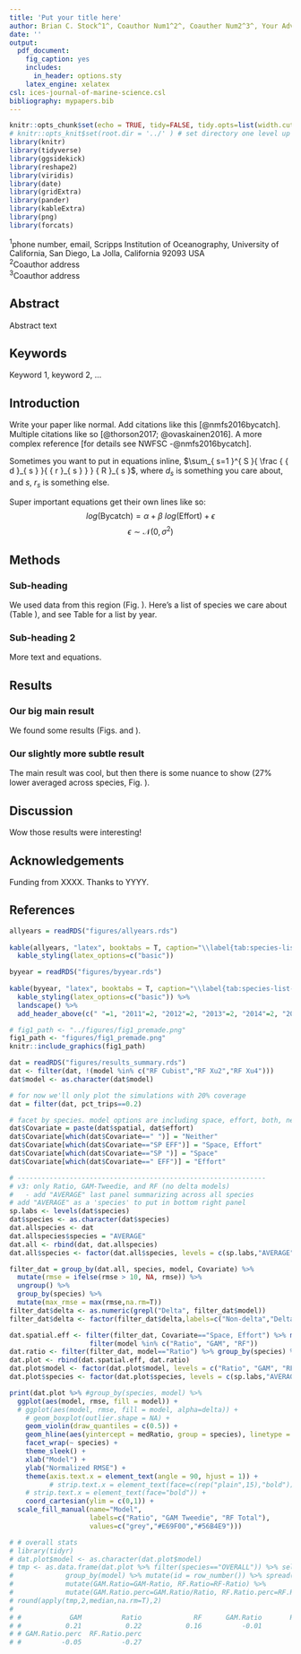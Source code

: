 ```yaml
---
title: 'Put your title here'
author: Brian C. Stock^1^, Coauthor Num1^2^, Coauther Num2^3^, Your Adviser^1^
date: ''
output:
  pdf_document:
    fig_caption: yes
    includes:
      in_header: options.sty
    latex_engine: xelatex
csl: ices-journal-of-marine-science.csl
bibliography: mypapers.bib
---
```


```r
knitr::opts_chunk$set(echo = TRUE, tidy=FALSE, tidy.opts=list(width.cutoff=60), warning = FALSE, message = FALSE)
# knitr::opts_knit$set(root.dir = '../' ) # set directory one level up from this file
library(knitr)
library(tidyverse)
library(ggsidekick)
library(reshape2)
library(viridis)
library(date)
library(gridExtra)
library(pander)
library(kableExtra)
library(png)
library(forcats)
```

^1^phone number, email, Scripps Institution of Oceanography, University of California, San Diego, La Jolla, California
92093 USA\
^2^Coauthor address\
^3^Coauthor address\


## Abstract

Abstract text

## Keywords

Keyword 1, keyword 2, ...

## Introduction  
  
Write your paper like normal. Add citations like this [@nmfs2016bycatch]. Multiple citations like so [@thorson2017; @ovaskainen2016]. A more complex reference [for details see NWFSC -@nmfs2016bycatch].

Sometimes you want to put in equations inline, 
$\sum_{ s=1 }^{ S }{ \frac { { d }_{ s } }{ { r }_{ s } }  } { R }_{ s }$, where ${ d }_{ s }$ is something you care about, and *s*, ${ r }_{ s }$ is something else.

Super important equations get their own lines like so:
$$ log(\text{Bycatch}) = \alpha + \beta \ log(\text{Effort}) + \epsilon$$
$$ \epsilon \sim \mathcal{N}(0,\,\sigma^{2})$$

## Methods

### Sub-heading

We used data from this region (Fig. \ref{fig:effort}). Here's a list of species we care about (Table \ref{tab:species-list}), and see Table \ref{tab:species-list-byyear} for a list by year.

### Sub-heading 2

More text and equations.

## Results

### Our big main result

We found some results (Figs. \ref{fig:effort} and \ref{fig:model-comparison}).

### Our slightly more subtle result

The main result was cool, but then there is some nuance to show (27% lower averaged across species, Fig. \ref{fig:model-comparison}).

## Discussion

Wow those results were interesting!

## Acknowledgements

Funding from XXXX. Thanks to YYYY.  

## References

<div id="refs"></div>

\pagebreak

```r
allyears = readRDS("figures/allyears.rds")
      
kable(allyears, "latex", booktabs = T, caption="\\label{tab:species-list}Total bycatch (mt) and bycatch rate (percent of hauls) for species selected from the U.S. West Coast Groundfish Observer Program (WCGOP) dataset. All selected species are exclusively discarded. The summarized data are 35,440 post-IFQ hauls (4,007 trips) observed from 2011-2015 in the area north of Cape Falcon, Oregon (45.77° N).") %>%
  kable_styling(latex_options=c("basic"))
```

\pagebreak

```r
byyear = readRDS("figures/byyear.rds")
      
kable(byyear, "latex", booktabs = T, caption="\\label{tab:species-list-byyear}Total bycatch (mt) and bycatch rate (percent of hauls) for species selected from the U.S. West Coast Groundfish Observer Program (WCGOP) dataset. All selected species are exclusively discarded. The summarized data are 35,440 post-IFQ hauls (4,007 trips) observed from 2011-2015 in the area north of Cape Falcon, Oregon (45.77° N).") %>%
  kable_styling(latex_options=c("basic")) %>% 
  landscape() %>%
  add_header_above(c(" "=1, "2011"=2, "2012"=2, "2013"=2, "2014"=2, "2015"=2))
```

\pagebreak

<!-- Figure 1, uses raw data so code not included here -->
<!-- https://www.zevross.com/blog/2017/06/19/tips-and-tricks-for-working-with-images-and-figures-in-r-markdown-documents/ -->
```r
# fig1_path <- "../figures/fig1_premade.png"
fig1_path <- "figures/fig1_premade.png"
knitr::include_graphics(fig1_path)
```

\pagebreak

```r
dat = readRDS("figures/results_summary.rds")
dat <- filter(dat, !(model %in% c("RF Cubist","RF Xu2","RF Xu4")))
dat$model <- as.character(dat$model)

# for now we'll only plot the simulations with 20% coverage
dat = filter(dat, pct_trips==0.2)

# facet by species. model options are including space, effort, both, neither (color)
dat$Covariate = paste(dat$spatial, dat$effort)
dat$Covariate[which(dat$Covariate==" ")] = "Neither"
dat$Covariate[which(dat$Covariate=="SP EFF")] = "Space, Effort"
dat$Covariate[which(dat$Covariate=="SP ")] = "Space"
dat$Covariate[which(dat$Covariate==" EFF")] = "Effort"

# --------------------------------------------------------------
# v3: only Ratio, GAM-Tweedie, and RF (no delta models)
#   - add "AVERAGE" last panel summarizing across all species
# add "AVERAGE" as a 'species' to put in bottom right panel
sp.labs <- levels(dat$species)
dat$species <- as.character(dat$species)
dat.allspecies <- dat
dat.allspecies$species = "AVERAGE"
dat.all <- rbind(dat, dat.allspecies)
dat.all$species <- factor(dat.all$species, levels = c(sp.labs,"AVERAGE"))

filter_dat = group_by(dat.all, species, model, Covariate) %>% 
  mutate(rmse = ifelse(rmse > 10, NA, rmse)) %>% 
  ungroup() %>% 
  group_by(species) %>% 
  mutate(max_rmse = max(rmse,na.rm=T))
filter_dat$delta <- as.numeric(grepl("Delta", filter_dat$model))
filter_dat$delta <- factor(filter_dat$delta,labels=c("Non-delta","Delta"))

dat.spatial.eff <- filter(filter_dat, Covariate=="Space, Effort") %>% mutate(medRatio = NA) %>%
                    filter(model %in% c("Ratio", "GAM", "RF"))
dat.ratio <- filter(filter_dat, model=="Ratio") %>% group_by(species) %>% mutate(medRatio = median(rmse))
dat.plot <- rbind(dat.spatial.eff, dat.ratio)
dat.plot$model <- factor(dat.plot$model, levels = c("Ratio", "GAM", "RF"))
dat.plot$species <- factor(dat.plot$species, levels = c(sp.labs,"AVERAGE"))

print(dat.plot %>% #group_by(species, model) %>%
  ggplot(aes(model, rmse, fill = model)) + 
  # ggplot(aes(model, rmse, fill = model, alpha=delta)) + 
    # geom_boxplot(outlier.shape = NA) + 
    geom_violin(draw_quantiles = c(0.5)) +
    geom_hline(aes(yintercept = medRatio, group = species), linetype = 2) +
    facet_wrap(~ species) + 
    theme_sleek() + 
    xlab("Model") + 
    ylab("Normalized RMSE") + 
    theme(axis.text.x = element_text(angle = 90, hjust = 1)) +
          # strip.text.x = element_text(face=c(rep("plain",15),"bold"))) + 
    # strip.text.x = element_text(face="bold")) + 
    coord_cartesian(ylim = c(0,1)) +
  scale_fill_manual(name="Model", 
                    labels=c("Ratio", "GAM Tweedie", "RF Total"),
                    values=c("grey","#E69F00","#56B4E9")))

# # overall stats
# library(tidyr)
# dat.plot$model <- as.character(dat.plot$model)
# tmp <- as.data.frame(dat.plot %>% filter(species=="OVERALL")) %>% select(model, rmse) %>% 
#             group_by(model) %>% mutate(id = row_number()) %>% spread(model, rmse) %>% select(-id) %>%
#             mutate(GAM.Ratio=GAM-Ratio, RF.Ratio=RF-Ratio) %>%
#             mutate(GAM.Ratio.perc=GAM.Ratio/Ratio, RF.Ratio.perc=RF.Ratio/Ratio)
# round(apply(tmp,2,median,na.rm=T),2)
# 
# #            GAM          Ratio             RF      GAM.Ratio       RF.Ratio 
# #           0.21           0.22           0.16          -0.01          -0.06 
# # GAM.Ratio.perc  RF.Ratio.perc 
# #          -0.05          -0.27 
```

